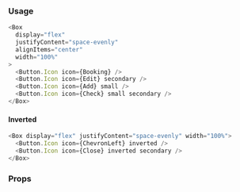 ### Usage

```javascript
<Box
  display="flex"
  justifyContent="space-evenly"
  alignItems="center"
  width="100%"
>
  <Button.Icon icon={Booking} />
  <Button.Icon icon={Edit} secondary />
  <Button.Icon icon={Add} small />
  <Button.Icon icon={Check} small secondary />
</Box>
```

#### Inverted

```javascript
<Box display="flex" justifyContent="space-evenly" width="100%">
  <Button.Icon icon={ChevronLeft} inverted />
  <Button.Icon icon={Close} inverted secondary />
</Box>
```

### Props

<PropsTable component="Button.Icon" platform="web" />

